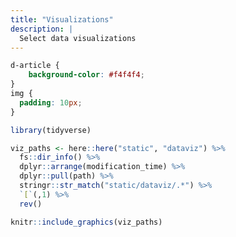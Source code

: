 ```yaml
---
title: "Visualizations"
description: |
  Select data visualizations
---
```


```css
d-article {
    background-color: #f4f4f4;
}
img {
  padding: 10px;
}
```



```r
library(tidyverse)

viz_paths <- here::here("static", "dataviz") %>%
  fs::dir_info() %>%
  dplyr::arrange(modification_time) %>%
  dplyr::pull(path) %>%
  stringr::str_match("static/dataviz/.*") %>%
  `[`(,1) %>% 
  rev()

knitr::include_graphics(viz_paths)
```

